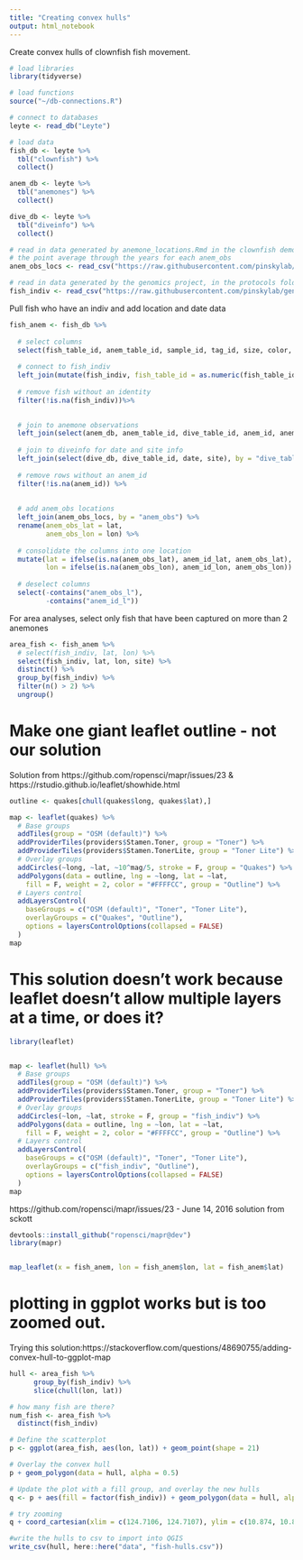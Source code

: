 ```yaml
---
title: "Creating convex hulls"
output: html_notebook
---
```

Create convex hulls of clownfish fish movement.

```r
# load libraries
library(tidyverse)

# load functions
source("~/db-connections.R")

# connect to databases
leyte <- read_db("Leyte")

# load data
fish_db <- leyte %>% 
  tbl("clownfish") %>% 
  collect()

anem_db <- leyte %>% 
  tbl("anemones") %>% 
  collect() 

dive_db <- leyte %>% 
  tbl("diveinfo") %>% 
  collect()

# read in data generated by anemone_locations.Rmd in the clownfish demographics package
# the point average through the years for each anem_obs
anem_obs_locs <- read_csv("https://raw.githubusercontent.com/pinskylab/clownfish-demographics/master/data/anem_obs_locations.csv?token=AG664YK6XDA4N5PEEBR6LKS5YMCP6")

# read in data generated by the genomics project, in the protocols folder, scripts 5-7 (remove-regenos through recaptured fish).  The fish_indiv column connects all observations of a fish.
fish_indiv <- read_csv("https://raw.githubusercontent.com/pinskylab/genomics/master/data/fish-obs.csv", col_types = cols(.default = col_character())) 

```

Pull fish who have an indiv and add location and date data
```r
fish_anem <- fish_db %>% 
  
  # select columns
  select(fish_table_id, anem_table_id, sample_id, tag_id, size, color, sex) %>% 
  
  # connect to fish_indiv
  left_join(mutate(fish_indiv, fish_table_id = as.numeric(fish_table_id)), by = c("fish_table_id", "sample_id", "tag_id")) %>% 
  
  # remove fish without an identity
  filter(!is.na(fish_indiv))%>% 

  
  # join to anemone observations
  left_join(select(anem_db, anem_table_id, dive_table_id, anem_id, anem_obs), by = "anem_table_id") %>% 
  
  # join to diveinfo for date and site info
  left_join(select(dive_db, dive_table_id, date, site), by = "dive_table_id") %>% 
  
  # remove rows without an anem_id
  filter(!is.na(anem_id)) %>% 
  
  
  # add anem_obs locations
  left_join(anem_obs_locs, by = "anem_obs") %>% 
  rename(anem_obs_lat = lat, 
         anem_obs_lon = lon) %>% 
  
  # consolidate the columns into one location
  mutate(lat = ifelse(is.na(anem_obs_lat), anem_id_lat, anem_obs_lat), 
         lon = ifelse(is.na(anem_obs_lon), anem_id_lon, anem_obs_lon)) %>% 
  
  # deselect columns
  select(-contains("anem_obs_l"), 
         -contains("anem_id_l"))

```

For area analyses, select only fish that have been captured on more than 2 anemones
```r
area_fish <- fish_anem %>% 
  # select(fish_indiv, lat, lon) %>%
  select(fish_indiv, lat, lon, site) %>%
  distinct() %>% 
  group_by(fish_indiv) %>% 
  filter(n() > 2) %>% 
  ungroup()

```


# Make one giant leaflet outline - not our solution
Solution from https://github.com/ropensci/mapr/issues/23 & https://rstudio.github.io/leaflet/showhide.html
```r
outline <- quakes[chull(quakes$long, quakes$lat),]

map <- leaflet(quakes) %>%
  # Base groups
  addTiles(group = "OSM (default)") %>%
  addProviderTiles(providers$Stamen.Toner, group = "Toner") %>%
  addProviderTiles(providers$Stamen.TonerLite, group = "Toner Lite") %>%
  # Overlay groups
  addCircles(~long, ~lat, ~10^mag/5, stroke = F, group = "Quakes") %>%
  addPolygons(data = outline, lng = ~long, lat = ~lat,
    fill = F, weight = 2, color = "#FFFFCC", group = "Outline") %>%
  # Layers control
  addLayersControl(
    baseGroups = c("OSM (default)", "Toner", "Toner Lite"),
    overlayGroups = c("Quakes", "Outline"),
    options = layersControlOptions(collapsed = FALSE)
  )
map

```

# This solution doesn't work because leaflet doesn't allow multiple layers at a time, or does it?
```r
library(leaflet)


map <- leaflet(hull) %>%
  # Base groups
  addTiles(group = "OSM (default)") %>%
  addProviderTiles(providers$Stamen.Toner, group = "Toner") %>%
  addProviderTiles(providers$Stamen.TonerLite, group = "Toner Lite") %>%
  # Overlay groups
  addCircles(~lon, ~lat, stroke = F, group = "fish_indiv") %>%
  addPolygons(data = outline, lng = ~lon, lat = ~lat,
    fill = F, weight = 2, color = "#FFFFCC", group = "Outline") %>%
  # Layers control
  addLayersControl(
    baseGroups = c("OSM (default)", "Toner", "Toner Lite"),
    overlayGroups = c("fish_indiv", "Outline"),
    options = layersControlOptions(collapsed = FALSE)
  )
map
```

https://github.com/ropensci/mapr/issues/23 - June 14, 2016 solution from sckott
```r
devtools::install_github("ropensci/mapr@dev")
library(mapr)


map_leaflet(x = fish_anem, lon = fish_anem$lon, lat = fish_anem$lat)
```
# plotting in ggplot works but is too zoomed out.
Trying this solution:https://stackoverflow.com/questions/48690755/adding-convex-hull-to-ggplot-map
```r
hull <- area_fish %>% 
      group_by(fish_indiv) %>% 
      slice(chull(lon, lat))

# how many fish are there?
num_fish <- area_fish %>% 
  distinct(fish_indiv)

# Define the scatterplot
p <- ggplot(area_fish, aes(lon, lat)) + geom_point(shape = 21)

# Overlay the convex hull
p + geom_polygon(data = hull, alpha = 0.5)

# Update the plot with a fill group, and overlay the new hulls
q <- p + aes(fill = factor(fish_indiv)) + geom_polygon(data = hull, alpha = 0.5) + guides(fill = "none")

# try zooming
q + coord_cartesian(xlim = c(124.7106, 124.7107), ylim = c(10.874, 10.8745))

#write the hulls to csv to import into QGIS
write_csv(hull, here::here("data", "fish-hulls.csv"))
```

